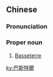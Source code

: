 ==Chinese==
{{zh-forms|s=巴斯特尔|gloss=-}}

===Pronunciation===
{{zh-pron
|m=Bāsītè'ěr
|c=baa1 si1 dak6 ji5
|cat=pn
}}

===Proper noun===
{{zh-proper noun}}

# [[Basseterre]] {{gloss|capital of Saint Kitts and Nevis}}

{{zh-cat|Capital cities}}

[[ky:巴斯特爾]]